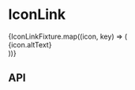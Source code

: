
<Meta title="Components/IconLink" component={IconLink} />

# IconLink

<Preview>
  <Story name="Base component">
    <div style={{ display: 'flex', flexWrap: 'wrap', textAlign: 'center' }}>
      {IconLinkFixture.map((icon, key) => (
        <div style={{ padding: '20px 40px' }} key={key}>
          <IconLink 
            altText={icon.altText}
            hasTargetInNewWindow={knobs.boolean('hasTargetInNewWindow', false, 'Presentation')}
            height={knobs.number('height', 25, 'Presentation')}
            icon={icon.icon}
            id={icon.altText}
            target={icon.target}
            width={knobs.number('width', 25, 'Presentation')}
          />
          <div style={{ marginTop: '10px' }}>{icon.altText}</div>
        </div>
      ))}
    </div>
  </Story>
</Preview>

## API

<Props of={IconLink} />

